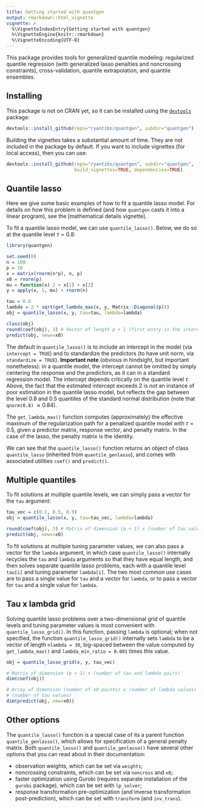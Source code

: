 ```yaml
---
title: Getting started with quantgen
output: rmarkdown::html_vignette
vignette: >
  %\VignetteIndexEntry{Getting started with quantgen}
  %\VignetteEngine{knitr::rmarkdown}
  %\VignetteEncoding{UTF-8}
---
```


$$
\newcommand{\argmin}{\mathop{\mathrm{argmin}}}
\newcommand{\argmax}{\mathop{\mathrm{argmax}}}
\newcommand{\minimize}{\mathop{\mathrm{minimize}}}
\newcommand{\st}{\mathop{\mathrm{subject\,\,to}}}
$$

This package provides tools for generalized quantile modeling: regularized 
quantile regression (with generalized lasso penalties and noncrossing 
constraints), cross-validation, quantile extrapolation, and quantile ensembles. 

## Installing

This package is not on CRAN yet, so it can be installed using the
[`devtools`](https://cran.r-project.org/package=devtools) package:

```r
devtools::install_github(repo="ryantibs/quantgen", subdir="quantgen")
```

Building the vignettes takes a substantial amount of time. They are not included
in the package by default. If you want to include vignettes (for local access), 
then you can use:

```r
devtools::install_github(repo="ryantibs/quantgen", subdir="quantgen",
                         build_vignettes=TRUE, dependencies=TRUE)
```

## Quantile lasso

Here we give some basic examples of how to fit a quantile lasso model. For
details on how this problem is defined (and how `quantgen` casts it into a 
linear program), see the [mathematical details vignette]. 

To fit a quantile lasso model, we can use `quantile_lasso()`. Below, we do so
at the quantile level $\tau = 0.8$: 

```r
library(quantgen)

set.seed(0)
n = 100
p = 10
x = matrix(rnorm(n*p), n, p)
x0 = rnorm(p)
mu = function(x) 2 + x[1] + x[2]
y = apply(x, 1, mu) + rnorm(n)

tau = 0.8
lambda = 2 * sqrt(get_lambda_max(x, y, Matrix::Diagonal(p)))
obj = quantile_lasso(x, y, tau=tau, lambda=lambda)

class(obj)
round(coef(obj), 3) # Vector of length p + 1 (first entry is the intercept)
predict(obj, newx=x0)
```

The default in `quantile_lasso()` is to include an intercept in the model (via
`intercept = TRUE`) and to standardize the predictors (to have
unit norm, via `standardize = TRUE`). **Important note** (obvious in hindsight, 
but important nonetheless): in a quantile model, the intercept cannot be omitted
by simply centering the response and the predictors, as it can in a standard 
regression model. The intercept depends critically on the quantile level $\tau$.
Above, the fact that the estimated intercept exceeds 2 is *not* an instance of 
poor estimation in the quantile lasso model, but reflects the gap between the 
level 0.8 and 0.5 quantiles of the standard normal distribution (note that 
`qnorm(0.8)` $\approx 0.84$).

The `get_lambda_max()` function computes (approximately) the effective maximum 
of the regularization path for a penalized quantile model with $\tau = 0.5$,
given a predictor matrix, response vector, and penalty matrix. In the case of 
the lasso, the penalty matrix is the identity.

We can see that the `quantile_lasso()` function returns an object of class 
`quantile_lasso` (inherited from `quantile_genlasso`), and comes with associated
utilities `coef()` and `predict()`.

## Multiple quantiles

To fit solutions at multiple quantile levels, we can simply pass a vector for 
the `tau` argument:

```r
tau_vec = c(0.1, 0.5, 0.9)
obj = quantile_lasso(x, y, tau=tau_vec, lambda=lambda)

round(coef(obj), 3) # Matrix of dimension (p + 1) x (number of tau values)
predict(obj, newx=x0)
```

To fit solutions at multiple tuning parameter values, we can also pass a vector 
for the `lambda` argument, in which case `quantile_lasso()` internally recycles 
the `tau` and `lambda` arguments so that they have equal length, and then solves 
separate quantile lasso problems, each with a quantile level `tau[i]` and tuning
parameter `lambda[i]`. The two most common use cases are to pass a single value
for `tau` and a vector for `lambda`, or to pass a vector for `tau` and a single
value for `lambda`. 

## Tau x lambda grid

Solving quantile lasso problems over a two-dimensional grid of quantile levels
and tuning parameter values is most convenient with `quantile_lasso_grid()`. 
In this function, passing `lambda` is optional; when not specified, the function 
`quantile_lasso_grid()` internally sets `lambda` to be a vector of length
`nlambda = 30`, log-spaced between the value computed by `get_lambda_max()`
and `lambda_min_ratio = 0.001` times this value. 

```r
obj = quantile_lasso_grid(x, y, tau_vec)

# Matrix of dimension (p + 1) x (number of tau and lambda pairs)
dim(coef(obj)) 

# Array of dimension (number of x0 points) x (number of lambda values) x 
# (number of tau values)
dim(predict(obj, new=x0)) 
```

## Other options

The `quantile_lasso()` function is a special case of its a parent function
`quantile_genlasso()`, which allows for specification of a general penalty
matrix. Both `quantile_lasso()` and `quantile_genlasso()` have several other
options that you can read about in their documentation: 

- observation weights, which can be set via `weights`;
- noncrossing constraints, which can be set via `noncross` and `x0`;
- faster optimization using Gurobi (requires separate installation of the 
  `gurobi` package), which can be set with `lp_solver`;
- response transformation pre-optimization (and inverse transformation 
  post-prediction), which can be set with `transform` (and `inv_trans`).